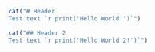```r
cat("# Header
Test text `r print('Hello World!')`")
```
```r


cat("## Header 2
Test text `r print('Hello World 2!')`")
```
